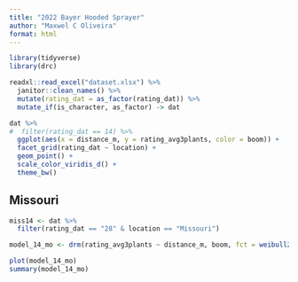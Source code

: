 ```yaml
---
title: "2022 Bayer Hooded Sprayer"
author: "Maxwel C Oliveira"
format: html
---
```



```r
library(tidyverse)
library(drc)
```



```r
readxl::read_excel("dataset.xlsx") %>% 
  janitor::clean_names() %>% 
  mutate(rating_dat = as_factor(rating_dat)) %>% 
  mutate_if(is_character, as_factor) -> dat
```





```r
dat %>% 
#  filter(rating_dat == 14) %>% 
  ggplot(aes(x = distance_m, y = rating_avg3plants, color = boom)) +
  facet_grid(rating_dat ~ location) +
  geom_point() +
  scale_color_viridis_d() +
  theme_bw()
```


## Missouri

```r
miss14 <- dat %>% 
  filter(rating_dat == "28" & location == "Missouri")
```


```r
model_14_mo <- drm(rating_avg3plants ~ distance_m, boom, fct = weibull2(), data = miss14)
```

```r
plot(model_14_mo)
summary(model_14_mo)
```

